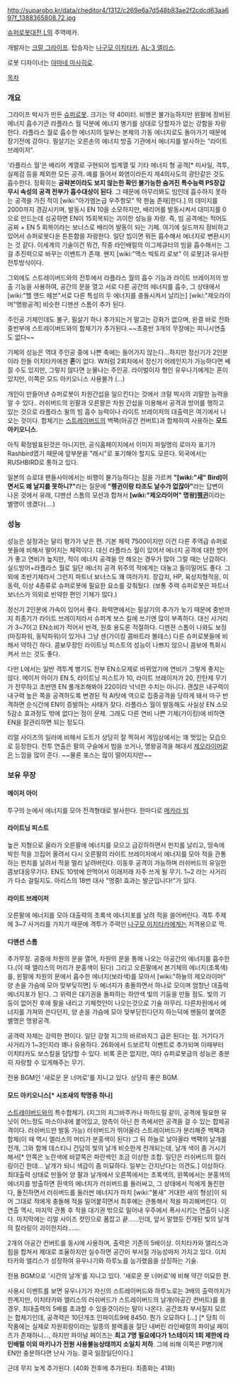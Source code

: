 http://suparobo.kr/data/cheditor4/1312/c269e6a7d548b83ae2f2cdcd63aa697f_1388365808.72.jpg

[[슈퍼로봇대전 L]]의 주역메카. 

개발자는 [[크랄 그라이프]]. 
탑승자는 [[나구모 이치타카]], [[AL-3 앨리스]].

로봇 디자이너는 [[야마네 마사히로]].

[[목차]]

=== 개요 ===
그라이프 박사가 만든 [[슈퍼로봇]]. 크기는 약 40미터. 비행은 불가능하지만 왼팔에 장비된 에너지 흡수기관 라플라스 월 덕분에 에너지 병기를 상대로 당할자가 없는 강함을 자랑한다. 라플라스 월로 흡수한 에너지의 일부는 본체의 가동 에너지로도 돌아가기 때문에 장기전에 강하다. 필살기는 오른손의 에너지 방출 기관에서 에너지를 발사하는 "라이트 브레이저".

'라플라스 월'은 배리어 계열로 구현되어 빔계열 및 기타 에너지 형 공격[* 미사일, 격투, 실체검 등을 제외한 모든 공격. 예를 들어서 화염이라든지 제4의사도의 광탄같은 것도 흡수한다. 정확히는 '''공략본이라도 보지 않는한 확인 불가능한 숨겨진 특수능력 PS장갑 무시 속성의 공격 전부가 흡수대상이 된다'''. 그 때문에 아무리봐도 빔인데 흡수하지 못하는 공격을 가진 적이 [wiki:"아가멤논급 우주항모" 딱 한놈 존재]한다.] 의 데미지를 2000까지 경감시키며, 발동시 EN 10을 소모하지만, 배리어를 발동시켜서 대미지를 0으로 만드는데 성공하면 EN이 15회복되는 괴이한 성능을 자랑. 즉, 빔 공격에는 적어도 공짜 + EN 5 회복이라는 보너스로 배리어 발동이 되는 기체. 여기에 실드까지 장비하고 있어서 슈퍼로봇다운 튼튼함을 자랑한다. 일단 빔이면 뭐든 흡수해서 에너지로 변환시키는 것 같다. 이세계의 기술이건 뭐건, 작중 라인배럴의 이그제큐터의 빔을 흡수해서는 그걸 추진력으로 바꾸는 이벤트가 존재. 왠지 [wiki:"맥스 빅토리 로보" 이 로봇]과 유사한 전투방식이다. 

그외에도 스트레이버드와의 전투에서 라플라스 월의 흡수 기능과 라이트 브레이저의 방출 기능을 사용하여, 공간의 문을 열고 서로 다른 공간의 에너지를 흡수, 그 상태에서 [wiki:"헬 앤드 헤븐"서로 다른 특성의 두 에너지를 충돌시켜서 날리는] [wiki:"제오라이머"명왕공격] 비슷한 디멘션 스톰이 추가 된다. 

주인공 기체인데도 불구, 필살기 하나 추가되는거 말고는 강화가 없으며, 완결 바로 전화 중반부에 스트레이버드와의 합체기가 추가된다.~~초중반 3개의 무장에는 피니시연출도 없다~~

기체의 성능은 역대 주인공 중에 나쁜 축에는 들어가지 않는다...하지만 정신기가 2인분 이라 한들 이치타카에겐 '''혼'''이 없다. W처럼 2회차에서 정신기 어레인지가 가능하다면 쎄질 수도 있지만, 그렇지 않다면 눈물나는 주인공. 라이벌이자 형인 유우나기에게는 혼이 있지만, 이쪽은 모드 아키오니스 사용불가 (...)

개인이 만들어낸 슈퍼로봇이 차원간섭을 일으킨다는 것에서 크랄 박사의 괴랄한 능력을 알 수 있다.. 러쉬버드의 왼팔과 오른팔은 차원 간섭을 이용해서 공격과 방어를 행하고 있는 것으로 라플라스 윌의 빔 흡수 능력이나 라이트 브레이저의 대출력은 여기에서 나오는 것이다. 합체기는 [[스트레이버드]]의 백팩(아공간 컨버트)과 합체하여 사용하는 '''모드 아키오니스'''. 

아직 확정발표된것은 아니지만, 공식홈페이지에서 이미지 파일명의 로마자 표기가 Rashbird였기 때문에 앞부분을 "래시"로 표기해야 할지도 모른다. 외국에서는 RUSHBIRD로 통하고 있다.

일본의 슈로대 팬들사이에서는 비행이 불가능하다는 점을 가르켜 '''"[wiki:"새" Bird]이면서도 왜 날지를 못하니?"'''라는 질문에 '''"펭귄이랑 타조도 날수가 없잖아"'''라는 답변이 나온 것에서 유래, 디멘션 스톰의 모션과 합쳐서 '''[wiki:"제오라이머" 명왕][[펭귄]]'''이라는 별명이 생겼다(....)

=== 성능 ===
성능은 설정과는 달리 평가가 낮은 편. 기본 체력 7500이지만 이건 다른 주역급 슈퍼로봇들에 비해서 떨어지는 체력이다. 대신 라플라스 월이 있어서 에너지 공격에 대한 방어가 좋고 연비가 높지만, 적이 에너지 공격을 안 해오는 경우가 많아 그럴 때는 난감하다. 실드방어+라플라스 월로 일단 에너지 공격 위주의 적에게는 대놓고 들이밀어도 좋다. 그외에 초반기체라서 그런지 파트너 보너스도 꽤 여러가지. 장갑치, HP, 육상지형적응, 이동력, 이상 4종류로 슈퍼로봇에 필요한 요소를 갖춰뒀다. (보통 주력 슈퍼로봇은 파트너 보너스가 의외로 빈약한 편인 기체가 많다.)

정신기 2인분에 가속이 있어서 좋다. 화력면에서는 필살기의 추가가 늦기 때문에 중반까지 최종기가 라이트 브레이저라서 슈퍼계 보스 킬에 쓰기엔 많이 부족하다. 대신 사거리가 3~7이고 EN소비가 적어서 반격, 원호 용도론 적절하다. 디멘젼 스톰이 나와도 보정(마징파워, 동탁파워)이 있거나 그냥 센(가이킹 콤바트라 볼테스) 다른 슈퍼로봇들에 비해서 약하긴 하다. 콤보무장인 라이트닝 피스트의 성능이 나쁘지 않으니 콤보에 특화시켜서 쓰는 것도 좋다. 

다만 L에서는 일반 격투계 병기도 전부 EN소모제로 바뀌었기에 연비가 그렇게 좋지는 않다. 메이저 아이가 EN 5, 라이트닝 피스트가 10, 라이트 브레이저가 20, 잔탄제 무기가 전무하고 초반엔 EN 풀개조해봐야 220이라 넉넉한 수치는 아니다. 괜찮은 내구력이 내구력 높은 쪽을 공격하도록 변경된 적 AI탓에 역으로 집중공격을 당하게 돼서 마구 반격하면 순식간에 EN이 증발하는 사태가 잦다. 라플라스 월이 발동해도 사실상 EN 소모 5감소 효과정도 밖에 없다는 점이 문제. 그래도 다른 연비 나쁜 기체(가이킹)에 비하면 EN을 잘관리하면 되는 정도다. 

리얼 사이즈의 일러에 비해서 도트가 상당히 잘 찍혀서 게임상에서는 꽤 멋있는 모습으로 등장한다. 전투 연출은 팔의 구슬에서 빔을 쏘거나, 명왕공격을 해대서 [[제오라이머]]같은 느낌을 많이 준다. ~~물론 포스는 많이 떨어지지만~~

{{{#!html
<iframe width="420" height="315" src="http://www.youtube.com/embed/Gz9KfWvg5rU" frameborder="0" allowfullscreen></iframe>
}}}
=== 보유 무장 ===
==== 메이저 아이 ====
투구의 눈에서 에너지를 모아 전격형태로 발사한다. 한마디로 [[메카라 빔]]

==== 라이트닝 피스트 ====
높은 지형으로 올라가 오른팔에 에너지를 모으고 급강하하면서 펀치를 날리고, 땅속에 박힌 적을 끄집어 올려서 다시 오른팔의 라이트 브레이저에서 에너지를 모아 적을 관통하는 펀치를 날려서 적을 멀리 날려버린다. 이동후 공격이 가능하며 러쉬버드의 유일한 콤보대응무기다. EN도 10밖에 안먹어서 이래저래 자주 쓰게 될 무기. 1~2 라는 사거리가 다소 걸릴지도.
아리스의 18번 대사 "명중! 효과는 발군입니다!"가 있다.

==== 라이트 브레이저 ====
오른팔에 에너지를 모아 대출력의 초록색 에너지포를 날려 적을 쓸어버린다.
격투 주제에 3~7 사거리를 가지기 때문에 격투가 주력인 [[나구모 이치타카]]에게는 저격용으로 딱.

==== 디멘션 스톰 ====
추가무장.
공중에 차원의 문을 열어, 차원의 문을 통해 나오는 아공간의 에너지를 흡수한다.(이 때 앨리스의 머리가 분홍색이 된다) 그리고 오른팔에서 본기체의 에너지(초록색)를, 왼팔에 차원의 문에서 흡수한 에너지(보라색)를 모아서 [wiki:"하늘의 제오라이머" 양 손을 가슴에 모아 맞부딪히면] 두 에너지가 충돌하면서 하나로 모이며 엄청난 대출력 에너지포가 된다. 그 위력은 대기권을 돌파하는 하얀색 빛의 기둥을 만들 정도. 빛의 기둥이 없어진 후에 팔을 내리고 기체컷인이 나오는것으로 기술 마무리. 다른차원에서 에너지를 가져와 쓴다던지, 양 손을 가슴에 모아 맞부딛힌다던지 하는덕에 팬들이 붙여준 별명은 명왕공격.

공격력 자체는 강력한 편이다. 일단 강철 지그의 바르바지그 급은 된다는 점. 거기다가 사거리가 1~3인지라 꽤나 유용하다. 26화에서 드보르작 이벤트로 추가되며 이때부터 이치타카도 보스킬을 담당할 수 있다. 비록 혼은 없지만, 여타 슈퍼로봇급의 성능은 충분히 자랑할 수 있게해주는 무기. 

전용 BGM인 '새로운 문 너머로'를 지니고 있다. 상당히 좋은 BGM.

==== 모드 아키오니스[* 시조새의 학명중 하나] ====
[[스트레이버드]]와의 특수합체기. (지그의 지그바주카나 마하드릴 같이, 공격에 필요한 유닛이 어느정도 마스이내에 붙어있고, 양측이 아닌 한 측에서만 공격을 걸 수 있는 합체공격이다. 러쉬버드만 발동 가능)
러쉬버드가 뛰어올라 스트레이버드가 분리해준 백팩과 합체(이 때 역시 앨리스의 머리가 분홍색이 된다) 그 뒤 하늘로 날아올라 백팩의 날개를 전개, 그와 함께 데스티니 건담의 빛의 날개 비슷한게 전개되는데, 날개 색이 좀 거시기해서[* 안쪽은 노란색에 바깥쪽은 파란색인 조금 이상한 조합. 일단은 러쉬버드의 컬러링이긴 한데... 날개가 되니 색감이 좀 미묘하다. 일부는 간지난다는 의견도.] 이상하다. 최대출력 상태로 만들어 양 팔과 날개에서 오른쪽에서는 초록색의, 왼쪽에서는 분홍색의 에너지를 방출하면 흰색의 에너지가 러쉬버드를 둘러싸고, 그 상태에서 적에게 돌진한다, 돌진하면서 러쉬버드를 둘러싼 에너지가 마치 [wiki:"불새" 거대한 새의 형상]이 되어 그대로 적에게 충돌해 적을 밀어붙히면서 최후에는 관통해서 적을 파괴해버린다. 이 연출 역시, 마지막 관통 후 적을 대기권 밖으로 밀어내 우주에서 폭사시키는 연출이 나온다. 마지막에는 리얼 사이즈 컷인으로 폼잡고 끝……인데, 앞서 말했듯 전개된 빛의 날개의 칼라링이 괴이한지라…….

2개의 아공간 컨버트를 동시에 사용하며, 출력은 기존의 5배이상. 이치타카와 앨리스과 힘을 합쳐서 제대로 조율하지만 실수하면 공간이 부서질 가능성마저 가지고 있다. 이치타카와 앨리스가 성장하여 유우나기와 하루노를 능가했음을 상징하는 기술.

전용 BGM으로 '시간의 날개'를 지니고 있다. '새로운 문 너머로'에 비해 약간 미묘한 편.

사용시 이벤트를 보면 유우나기가 자신의 스트레이버드와 하루노로는 3배의 출력까지가 한계지만, 이치타카와 앨리스의 러쉬버드가 스트레이버드의 날개(아공간 컨버트)를 쓸 경우, 최대출력의 5배를 초과할 수 있을것이라는 말이 나온다. 공간조차 부서질지 모르는 합체기인데, 공격력은 10단개조 인파이트9에 8450. 뭔가 오묘하다 [...] [* 당최 이 작품에는 실제로 차원회랑이라는 일종의 블랙홀을 절단 내버린 라인배럴의 파이널 페이즈가 존재하니..., 하지만 파이널 페이즈는 '''최고 7명 필요에다가 1스테이지 1회 제한에 라인배럴 이외 마키나가 전원 사용불능상태까지 소일치 저하'''. 그에 비해 이쪽은 P병기에 EN만 충분하다면 난사 가능. 결국 일장일단이다.]

근데 무지 늦게 추가된다. (40화 전후에 추가된다. 최종화는 41화)

